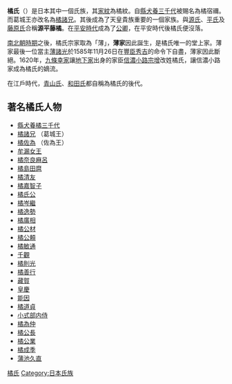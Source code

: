 {{unreferenced|time=2010-7-29}}
{{日本氏族
|家名=橘氏
|家紋=Japanese crest Tachibana.svg
|家紋名称=橘紋（代表性[[家紋|家紋]]）<br/>※各橘系氏族或有不同
|本姓=橘[[朝臣|朝臣]]
|家祖=[[縣犬養三千代|縣犬養橘宿禰三千代]]
|種別=[[皇別|皇別]]
|出身地=[[大和國|大和國]][[平城京|南都]]
|根拠地=[[大和國|大和國]][[平城京|南都]]、[[山城國|山城國]]等地
|人物=[[橘諸兄|橘諸兄]]<br/>[[橘奈良麻呂|橘奈良麻呂]]<br/>[[小式部内侍|小式部内侍]]<br/>[[橘嘉智子|橘嘉智子]]（檀林皇后）<br/>[[橘逸勢|橘逸勢]]<br/>[[橘好古|橘好古]]<br/>[[能因|橘永愷]]
|支流=[[有良氏|有良朝臣]]<br/>[[廣岡氏|廣岡朝臣]]<br/>[[薄家|薄家]]（[[公家|公家]]）<br/>青山家（[[地下家|地下家]]）<br/>[[深井家|深井家]]（[[地下家|地下家]]）<br/>和田家（[[地下家|地下家]]）<br/>[[袖岡家|袖岡家]]（[[地下家|地下家]]）<br/>[[楠木氏|楠木氏]]（[[武家|武家]]）<br/>[[河內氏#楠木流|河內氏]]（[[武家|武家]]）<br/>[[津田氏#伊予橘姓津田氏（楠木氏系）|津田氏]]（[[地下人|地下人]]） 等
}}
{{japanese|japanese=橘氏|kana=たちばなうじ|romaji=Tachibana uji|舊寫=橘氏}}
'''橘氏'''（{{jpn|j=たちばなうじ|rm=Tachibana uji}}）是日本其中一個氏族，其[[家紋|家紋]]為橘紋。自[[縣犬養三千代|縣犬養三千代]]被賜名為橘宿禰。而葛城王亦改名為[[橘諸兄|橘諸兄]]。其後成為了天皇貴族重要的一個家族。與[[源氏|源氏]]、[[平氏|平氏]]及[[藤原氏|藤原氏]]合稱'''源平藤橘'''。在[[平安時代|平安時代]]成為了[[公卿|公卿]]，在平安時代後橘氏便沒落。

[[南北朝_(日本)|南北朝時期]]之後，橘氏宗家取{{link-ja|家名|家名}}為「薄」，'''薄家'''因此誕生，是橘氏唯一的堂上家。薄家最後一位當主[[薄諸光|薄諸光]]於1585年11月26日在[[豐臣秀吉|豐臣秀吉]]的命令下自盡，薄家因此斷絕。1620年，[[九條幸家|九條幸家]]讓[[地下家|地下家]]出身的家臣[[信濃小路宗增|信濃小路宗增]]改姓橘氏，讓信濃小路家成為橘氏的嫡流。

在江戶時代，[[青山氏|青山氏]]、[[和田氏|和田氏]]都自稱為橘氏的後代。

==著名橘氏人物==
*[[縣犬養三千代|縣犬養橘三千代]]
*[[橘諸兄|橘諸兄]] （葛城王）
*[[橘佐為|橘佐為]] （佐為王）
*[[牟漏女王|牟漏女王]]
*[[橘奈良麻呂|橘奈良麻呂]]
*[[橘島田麿|橘島田麿]]
*[[橘清友|橘清友]]
*[[橘嘉智子|橘嘉智子]]
*[[橘氏公|橘氏公]]
*[[橘岑繼|橘岑繼]]
*[[橘逸勢|橘逸勢]] 
*[[橘廣相|橘廣相]]
*[[橘公材|橘公材]]
*[[橘公頼|橘公頼]] 
*[[橘敏通|橘敏通]] 
*[[千觀|千觀]]
*[[橘則光|橘則光]]
*[[橘善行|橘善行]]
*[[藏賀|藏賀]] 
*[[皇慶|皇慶]] 
*[[能因|能因]]
*[[橘道貞|橘道貞]]
*[[小式部内侍|小式部内侍]]
*[[橘為仲|橘為仲]]
*[[橘公長|橘公長]]
*[[橘公業|橘公業]]
*[[橘成季|橘成季]]
*[[蒲池久直|蒲池久直]]

{{DEFAULTSORT:Tachibana-shi}}

[[Category:橘氏|]]
[[Category:日本氏族|Category:日本氏族]]